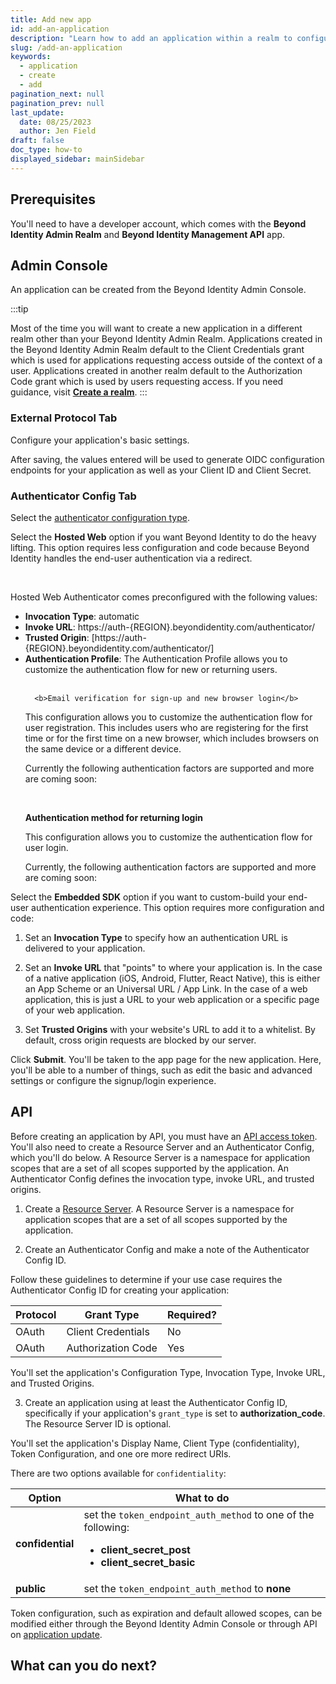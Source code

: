 ```yaml
---
title: Add new app
id: add-an-application
description: "Learn how to add an application within a realm to configure your OAuth or OIDC flows. An application utilizes the realm's directory, policy, events, and branding objects."
slug: /add-an-application
keywords:
  - application
  - create
  - add
pagination_next: null
pagination_prev: null
last_update:
  date: 08/25/2023
  author: Jen Field
draft: false
doc_type: how-to
displayed_sidebar: mainSidebar
---
```




<AppDescription />

## Prerequisites

You'll need to have a developer account, which comes with the **Beyond Identity Admin Realm** and **Beyond Identity Management API** app.

## Admin Console

An application can be created from the Beyond Identity Admin Console.

:::tip

Most of the time you will want to create a new application in a different realm other than your Beyond Identity Admin Realm. Applications created in the Beyond Identity Admin Realm default to the Client Credentials grant which is used for applications requesting access outside of the context of a user. Applications created in another realm default to the Authorization Code grant which is used by users requesting access. If you need guidance, visit **[Create a realm](/docs/create-realm)**.
:::


<AddAppAdminConsole />

### External Protocol Tab

Configure your application's basic settings.

After saving, the values entered will be used to generate OIDC configuration endpoints for your application as well as your Client ID and Client Secret.

<AppExternalProtocolProperties />

### Authenticator Config Tab

Select the [authenticator configuration type](/docs/authentication).

  <Tabs groupId="authenticator-config">
    <TabItem value="hosted-web" label="Hosted Web">
      <p>Select the <b>Hosted Web</b> option if you want Beyond Identity to do the heavy lifting. This option requires less configuration and code because Beyond Identity handles the end-user authentication via a redirect. </p><br /><p>Hosted Web Authenticator comes preconfigured with the following values:</p><ul><li><b>Invocation Type</b>: automatic </li><li><b>Invoke URL</b>: https://auth-&#123;REGION&#125;.beyondidentity.com/authenticator/</li><li><b>Trusted Origin</b>: [https://auth-&#123;REGION&#125;.beyondidentity.com/authenticator/]</li><li>
      <b>Authentication Profile</b>: The Authentication Profile allows you to customize the authentication flow for new or returning users.<br/><br/> 
      
      <b>Email verification for sign-up and new browser login</b>

This configuration allows you to customize the authentication flow for user registration.
This includes users who are registering for the first time or for the first time on a new browser, which includes browsers on the same device or a different device.

Currently the following authentication factors are supported and more are coming soon:


<AuthenticationProfileTable1 />
<br />

<b>Authentication method for returning login</b>

This configuration allows you to customize the authentication flow for user login.

Currently, the following authentication factors are supported and more are coming soon:


<AuthenticationProfileTable2 /></li></ul>
    </TabItem>
    <TabItem value="embedded" label="Embedded SDK">
    <p>Select the <b>Embedded SDK</b> option if you want to custom-build your end-user authentication experience. This option requires more configuration and code:</p>
    <div class="tabs-list">
    <ol><li>Set an <b>Invocation Type</b> to specify how an authentication URL is delivered to your application.<p><InvocationTypeTable /></p></li><li>Set an <b>Invoke URL</b> that "points" to where your application is. In the case of a native application (iOS, Android, Flutter, React Native), this is either an App Scheme or an Universal URL / App Link. In the case of a web application, this is just a URL to your web application or a specific page of your web application.<p><AppSchemeCaution/></p></li><li>Set <b>Trusted Origins</b> with your website's URL to add it to a whitelist. By default, cross origin requests are blocked by our server.</li></ol>
    </div>
    </TabItem>
  </Tabs>

Click **Submit**. You'll be taken to the app page for the new application. Here, you'll be able to a number of things, such as edit the basic and advanced settings or configure the signup/login experience.

## API

Before creating an application by API, you must have an [API access token](/docs/create-api-token#api). You'll also need to create a Resource Server and an Authenticator Config, which you'll do below. A Resource Server is a namespace for application scopes that are a set of all scopes supported by the application. An Authenticator Config defines the invocation type, invoke URL, and trusted origins.

1. Create a [Resource Server](/docs/add-resource-server#api). A Resource Server is a namespace for application scopes that are a set of all scopes supported by the application.

  <ResourceServerDescription />

  <MultiLanguageCodeBlock
  curl='curl "https://api-$(REGION).beyondidentity.com/v1/tenants/$(TENANT_ID)/realms/$(REALM_ID)/resource-servers" \
  -X POST \
  -H "Authorization: Bearer $(TOKEN)" \
  -H "Content-Type: application/json" \
  -d "{\"resource_server\":{\"display_name\":\"$(APPLICATION_DISPLAY_NAME)\",\"identifier\":\"$(APPLICATION_URI)\",\"scopes\":[\"$(SCOPE)\"]}}"'
  title="/resource-servers"
  />

2. Create an Authenticator Config and make a note of the Authenticator Config ID.

  Follow these guidelines to determine if your use case requires the Authenticator Config ID for creating your application:

  | Protocol | Grant Type         | Required? |
  | -------- | ------------------ | --------- |
  | OAuth    | Client Credentials | No        |
  | OAuth    | Authorization Code | Yes       |

  You'll set the application's Configuration Type, Invocation Type, Invoke URL, and Trusted Origins.

  <MultiLanguageCodeBlock
  curl='curl "https://api-$(REGION).beyondidentity.com/v1/tenants/$(TENANT_ID)/realms/$(REALM_ID)/authenticator-config" \
  -X POST \
  -H "Authorization: Bearer $(TOKEN)" \
  -H "Content-Type: application/json" \
  -d "{\"authenticator_config\":{\"config\":{\"type\":\"$(CONFIGURATION_TYPE)\",\"invoke_url\":\"$(INVOKE_URL)\",\"trusted_origins\":[\"$(TRUSTED_ORIGIN)\"],\"invocation_type\":\"$(INVOCATION_TYPE)\"}}}"'
  title="/authenticator-config"
  />

3. Create an application using at least the Authenticator Config ID, specifically if your application's `grant_type` is set to **authorization_code**. The Resource Server ID is optional.

  You'll set the application's Display Name, Client Type (confidentiality), Token Configuration, and one ore more redirect URIs.

  There are two options available for `confidentiality`:

  | Option           | What to do                                                                                                                            |
  | ---------------- | ------------------------------------------------------------------------------------------------------------------------------------- |
  | **confidential** | set the `token_endpoint_auth_method` to one of the following:<ul><li>**client_secret_post**</li><li>**client_secret_basic**</li></ul> |
  | **public**       | set the `token_endpoint_auth_method` to **none**                                                                                      |

  <MultiLanguageCodeBlock
  curl='curl "https://api-$(REGION).beyondidentity.com/v1/tenants/$(TENANT_ID)/realms/$(REALM_ID)/applications" \
  -X POST \
  -H "Authorization: Bearer $(TOKEN)" \
  -H "Content-Type: application/json" \
  -d "{\"application\":{\"display_name\":\"$(DISPLAY_NAME)\",\"resource_server_id\":\"$(RESOURCE_SERVER_ID)\",\"authenticator_config_id\":\"$(AUTHENTICATOR_CONFIG_ID)\",\"protocol_config\":{\"type\":\"oidc\",\"allowed_scopes\": [\"$(SCOPE)\"],\"confidentiality\": \"$(CLIENT_TYPE)\",\"token_endpoint_auth_method\":\"$(TOKEN_ENDPOINT_AUTH_METHOD)\",\"grant_type\": [\"authorization_code\"],\"redirect_uris\": [\"$(REDIRECT_URI)\"],\"token_configuration\":{\"subject_field\":\"$(TOKEN_SUBJECT_FIELD)\",\"expires_after\":86400,\"token_signing_algorithm\":\"RS256\"},\"pkce\":\"s256\", \"token_format\": \"self_contained\"}}}"'
  title="/applications"
  />

  Token configuration, such as expiration and default allowed scopes, can be modified either through the Beyond Identity Admin Console or through API on [application update](https://developer.beyondidentity.com/api/v1#tag/Applications/operation/UpdateApplication).

## What can you do next?
